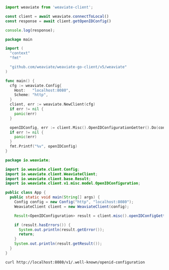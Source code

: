 


<Tabs className="code" groupId="languages">
<TabItem value="py" label="Python">
  <FilteredTextBlock
    text={PyCode}
    startMarker="START GetOIDCInfo"
    endMarker="END GetOIDCInfo"
    language="py"
  />
</TabItem>

<TabItem value="ts" label="JavaScript/TypeScript">

```js
import weaviate from 'weaviate-client';

const client = await weaviate.connectToLocal()
const response = await client.getOpenIDConfig()

console.log(response);
```

</TabItem>
<TabItem value="go" label="Go">

```go
package main

import (
  "context"
  "fmt"

  "github.com/weaviate/weaviate-go-client/v5/weaviate"
)

func main() {
  cfg := weaviate.Config{
    Host:   "localhost:8080",
    Scheme: "http",
  }
  client, err := weaviate.NewClient(cfg)
  if err != nil {
    panic(err)
  }

  openIDConfig, err := client.Misc().OpenIDConfigurationGetter().Do(context.Background())
  if err != nil {
    panic(err)
  }
  fmt.Printf("%v", openIDConfig)
}
```

</TabItem>
<TabItem value="java" label="Java">

```java
package io.weaviate;

import io.weaviate.client.Config;
import io.weaviate.client.WeaviateClient;
import io.weaviate.client.base.Result;
import io.weaviate.client.v1.misc.model.OpenIDConfiguration;

public class App {
  public static void main(String[] args) {
    Config config = new Config("http", "localhost:8080");
    WeaviateClient client = new WeaviateClient(config);

    Result<OpenIDConfiguration> result = client.misc().openIDConfigGetter().run();

    if (result.hasErrors()) {
      System.out.println(result.getError());
      return;
    }
    System.out.println(result.getResult());
  }
}
```

</TabItem>
<TabItem value="curl" label="Curl">

```bash
curl http://localhost:8080/v1/.well-known/openid-configuration
```

</TabItem>
</Tabs>
